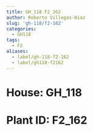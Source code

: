 ```yaml
---
title: GH_118 F2_162
author: Roberto Villegas-Diaz
slug: 'gh-118/f2-162'
categories:
  - GH118
tags:
  - F2
aliases:
  - label/gh-118-f2-162
  - label/gh118-f2162
---
```


# **House**: GH_118
# **Plant ID**: F2_162
